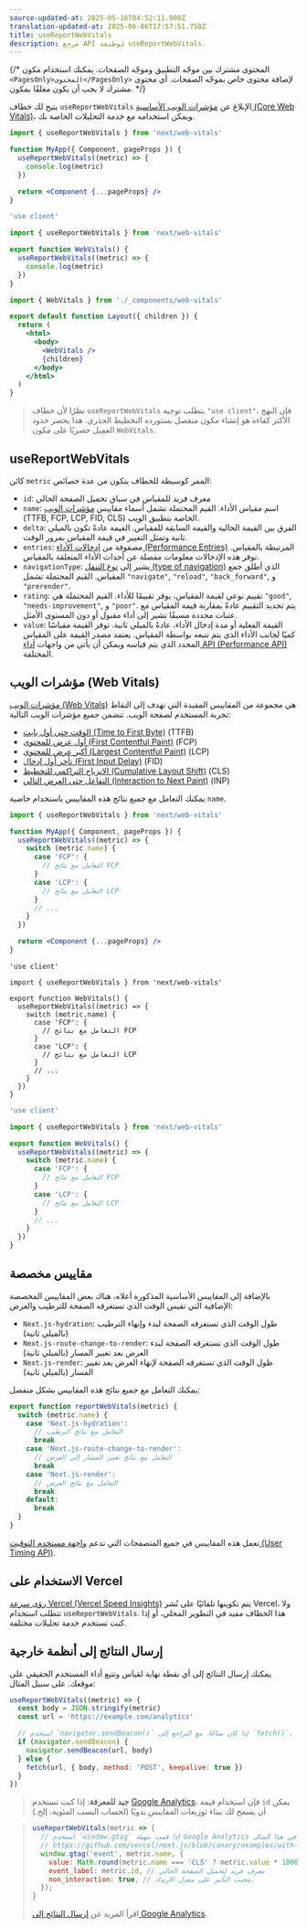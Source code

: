 ```yaml
---
source-updated-at: 2025-05-16T04:52:11.000Z
translation-updated-at: 2025-06-06T17:57:51.750Z
title: useReportWebVitals
description: مرجع API لوظيفة useReportWebVitals.
---
```


{/* المحتوى مشترك بين موجّه التطبيق وموجّه الصفحات. يمكنك استخدام مكون `<PagesOnly>المحتوى</PagesOnly>` لإضافة محتوى خاص بموجّه الصفحات. أي محتوى مشترك لا يجب أن يكون مغلفًا بمكون. */}

يتيح لك خطاف `useReportWebVitals` الإبلاغ عن [مؤشرات الويب الأساسية (Core Web Vitals)](https://web.dev/vitals/)، ويمكن استخدامه مع خدمة التحليلات الخاصة بك.

<PagesOnly>

```jsx filename="pages/_app.js"
import { useReportWebVitals } from 'next/web-vitals'

function MyApp({ Component, pageProps }) {
  useReportWebVitals((metric) => {
    console.log(metric)
  })

  return <Component {...pageProps} />
}
```

</PagesOnly>

<AppOnly>

```jsx filename="app/_components/web-vitals.js"
'use client'

import { useReportWebVitals } from 'next/web-vitals'

export function WebVitals() {
  useReportWebVitals((metric) => {
    console.log(metric)
  })
}
```

```jsx filename="app/layout.js"
import { WebVitals } from './_components/web-vitals'

export default function Layout({ children }) {
  return (
    <html>
      <body>
        <WebVitals />
        {children}
      </body>
    </html>
  )
}
```

> نظرًا لأن خطاف `useReportWebVitals` يتطلب توجيه `"use client"`، فإن النهج الأكثر كفاءة هو إنشاء مكون منفصل يستورده التخطيط الجذري. هذا يحصر حدود العميل حصريًا على مكون `WebVitals`.

</AppOnly>

## useReportWebVitals

كائن `metric` الممر كوسيطة للخطاف يتكون من عدة خصائص:

- `id`: معرف فريد للمقياس في سياق تحميل الصفحة الحالي
- `name`: اسم مقياس الأداء. القيم المحتملة تشمل أسماء مقاييس [مؤشرات الويب](#web-vitals) (TTFB, FCP, LCP, FID, CLS) الخاصة بتطبيق الويب.
- `delta`: الفرق بين القيمة الحالية والقيمة السابقة للمقياس. القيمة عادةً تكون بالميلي ثانية وتمثل التغيير في قيمة المقياس بمرور الوقت.
- `entries`: مصفوفة من [إدخالات الأداء (Performance Entries)](https://developer.mozilla.org/docs/Web/API/PerformanceEntry) المرتبطة بالمقياس. توفر هذه الإدخالات معلومات مفصلة عن أحداث الأداء المتعلقة بالمقياس.
- `navigationType`: يشير إلى [نوع التنقل (type of navigation)](https://developer.mozilla.org/docs/Web/API/PerformanceNavigationTiming/type) الذي أطلق جمع المقياس. القيم المحتملة تشمل `"navigate"`, `"reload"`, `"back_forward"`, و `"prerender"`.
- `rating`: تقييم نوعي لقيمة المقياس، يوفر تقييمًا للأداء. القيم المحتملة هي `"good"`, `"needs-improvement"`, و `"poor"`. يتم تحديد التقييم عادةً بمقارنة قيمة المقياس مع عتبات محددة مسبقًا تشير إلى أداء مقبول أو دون المستوى الأمثل.
- `value`: القيمة الفعلية أو مدة إدخال الأداء، عادةً بالميلي ثانية. توفر القيمة مقياسًا كميًا لجانب الأداء الذي يتم تتبعه بواسطة المقياس. يعتمد مصدر القيمة على المقياس المحدد الذي يتم قياسه ويمكن أن يأتي من واجهات [أداء API (Performance API)](https://developer.mozilla.org/docs/Web/API/Performance_API) المختلفة.

## مؤشرات الويب (Web Vitals)

[مؤشرات الويب (Web Vitals)](https://web.dev/vitals/) هي مجموعة من المقاييس المفيدة التي تهدف إلى التقاط تجربة المستخدم لصفحة الويب. تتضمن جميع مؤشرات الويب التالية:

- [الوقت حتى أول بايت (Time to First Byte)](https://developer.mozilla.org/docs/Glossary/Time_to_first_byte) (TTFB)
- [أول عرض للمحتوى (First Contentful Paint)](https://developer.mozilla.org/docs/Glossary/First_contentful_paint) (FCP)
- [أكبر عرض للمحتوى (Largest Contentful Paint)](https://web.dev/lcp/) (LCP)
- [تأخر أول إدخال (First Input Delay)](https://web.dev/fid/) (FID)
- [الانزياح التراكمي للتخطيط (Cumulative Layout Shift)](https://web.dev/cls/) (CLS)
- [التفاعل حتى العرض التالي (Interaction to Next Paint)](https://web.dev/inp/) (INP)

يمكنك التعامل مع جميع نتائج هذه المقاييس باستخدام خاصية `name`.

<PagesOnly>

```jsx filename="pages/_app.js"
import { useReportWebVitals } from 'next/web-vitals'

function MyApp({ Component, pageProps }) {
  useReportWebVitals((metric) => {
    switch (metric.name) {
      case 'FCP': {
        // التعامل مع نتائج FCP
      }
      case 'LCP': {
        // التعامل مع نتائج LCP
      }
      // ...
    }
  })

  return <Component {...pageProps} />
}
```

</PagesOnly>

<AppOnly>

```tsx filename="app/components/web-vitals.tsx" switcher
'use client'

import { useReportWebVitals } from 'next/web-vitals'

export function WebVitals() {
  useReportWebVitals((metric) => {
    switch (metric.name) {
      case 'FCP': {
        // التعامل مع نتائج FCP
      }
      case 'LCP': {
        // التعامل مع نتائج LCP
      }
      // ...
    }
  })
}
```

```jsx filename="app/components/web-vitals.js" switcher
'use client'

import { useReportWebVitals } from 'next/web-vitals'

export function WebVitals() {
  useReportWebVitals((metric) => {
    switch (metric.name) {
      case 'FCP': {
        // التعامل مع نتائج FCP
      }
      case 'LCP': {
        // التعامل مع نتائج LCP
      }
      // ...
    }
  })
}
```

</AppOnly>

<PagesOnly>

## مقاييس مخصصة

بالإضافة إلى المقاييس الأساسية المذكورة أعلاه، هناك بعض المقاييس المخصصة الإضافية التي تقيس الوقت الذي تستغرقه الصفحة للترطيب والعرض:

- `Next.js-hydration`: طول الوقت الذي تستغرقه الصفحة لبدء وإنهاء الترطيب (بالميلي ثانية)
- `Next.js-route-change-to-render`: طول الوقت الذي تستغرقه الصفحة لبدء العرض بعد تغيير المسار (بالميلي ثانية)
- `Next.js-render`: طول الوقت الذي تستغرقه الصفحة لإنهاء العرض بعد تغيير المسار (بالميلي ثانية)

يمكنك التعامل مع جميع نتائج هذه المقاييس بشكل منفصل:

```js
export function reportWebVitals(metric) {
  switch (metric.name) {
    case 'Next.js-hydration':
      // التعامل مع نتائج الترطيب
      break
    case 'Next.js-route-change-to-render':
      // التعامل مع نتائج تغيير المسار إلى العرض
      break
    case 'Next.js-render':
      // التعامل مع نتائج العرض
      break
    default:
      break
  }
}
```

تعمل هذه المقاييس في جميع المتصفحات التي تدعم [واجهة مستخدم التوقيت (User Timing API)](https://caniuse.com/#feat=user-timing).

</PagesOnly>

## الاستخدام على Vercel

[رؤى سرعة Vercel (Vercel Speed Insights)](https://vercel.com/docs/concepts/speed-insights) يتم تكوينها تلقائيًا على نُشر Vercel، ولا تتطلب استخدام `useReportWebVitals`. هذا الخطاف مفيد في التطوير المحلي، أو إذا كنت تستخدم خدمة تحليلات مختلفة.

## إرسال النتائج إلى أنظمة خارجية

يمكنك إرسال النتائج إلى أي نقطة نهاية لقياس وتتبع أداء المستخدم الحقيقي على موقعك. على سبيل المثال:

```js
useReportWebVitals((metric) => {
  const body = JSON.stringify(metric)
  const url = 'https://example.com/analytics'

  // استخدم `navigator.sendBeacon()` إذا كان متاحًا، مع التراجع إلى `fetch()`.
  if (navigator.sendBeacon) {
    navigator.sendBeacon(url, body)
  } else {
    fetch(url, { body, method: 'POST', keepalive: true })
  }
})
```

> **جيد للمعرفة**: إذا كنت تستخدم [Google Analytics](https://analytics.google.com/analytics/web/)، فإن استخدام قيمة `id` يمكن أن يسمح لك ببناء توزيعات المقاييس يدويًا (لحساب النسب المئوية، إلخ.)

> ```js
> useReportWebVitals(metric => {
>   // استخدم `window.gtag` إذا قمت بتهيئة Google Analytics كما في هذا المثال:
>   // https://github.com/vercel/next.js/blob/canary/examples/with-google-analytics/pages/_app.js
>   window.gtag('event', metric.name, {
>     value: Math.round(metric.name === 'CLS' ? metric.value * 1000 : metric.value), // يجب أن تكون القيم أعدادًا صحيحة
>     event_label: metric.id, // معرف فريد لتحميل الصفحة الحالي
>     non_interaction: true, // يتجنب التأثير على معدل الارتداد.
>   });
> }
> ```
>
> اقرأ المزيد عن [إرسال النتائج إلى Google Analytics](https://github.com/GoogleChrome/web-vitals#send-the-results-to-google-analytics).